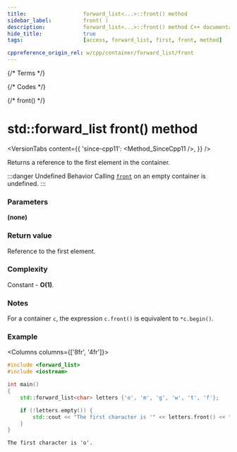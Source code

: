 ```yaml
---
title:					forward_list<...>::front() method
sidebar_label:			front( )
description:			forward_list<...>::front() method C++ documentation
hide_title:				true
tags:					[access, forward_list, first, front, method]

cppreference_origin_rel: w/cpp/container/forward_list/front
---
```



{/* Terms */}

{/* Codes */}

{/* front() */}

# std::forward_list front() method

<VersionTabs content={{
	'since-cpp11': <Method_SinceCpp11 />,
}} />

Returns a <Tooltip title={Term_ContAlias_Reference}>reference</Tooltip> to the first element in the container.

:::danger Undefined Behavior
Calling [`front`](#) on an empty container is <Tooltip title={Term_UndefinedBehaviour}>undefined</Tooltip>.
:::

### Parameters

**(none)**

### Return value

Reference to the first element.

### Complexity

Constant - **O(1)**.

### Notes

For a container `c`, the expression `c.front()` is equivalent to `*c.begin()`.

### Example

<Columns columns={['8fr', '4fr']}>
<div>

```cpp title='Main.cpp' showLineNumbers
#include <forward_list>
#include <iostream>

int main()
{
    std::forward_list<char> letters {'o', 'm', 'g', 'w', 't', 'f'};

    if (!letters.empty()) {
        std::cout << "The first character is '" << letters.front() << "'.\n";
    }
}
```

</div>
<div>

```plaintext title="Output"
The first character is 'o'.
```

</div>
</Columns>
